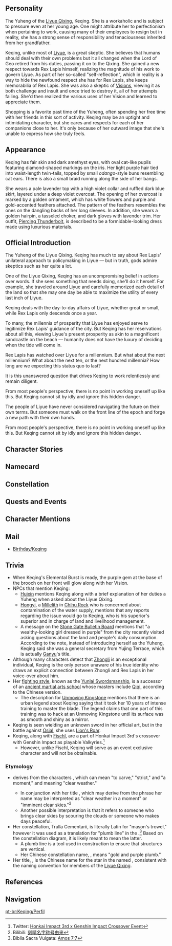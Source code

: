 {{CharacterTabs}}
{{Quote
|quote  = The Yuheng of the [[Liyue Qixing]]. Keqing has much to say about [[Rex Lapis]]' unilateral approach to policymaking in Liyue ⁠&mdash; but in truth, gods admire skeptics such as her quite a lot.<br />She firmly believes that humanity's future should be determined by humans themselves, and that they can even do better than the [[archons]] and [[adepti]] have done for them. In order to prove this, she works harder than anyone else.
|source = [https://genshin.hoyoverse.com/en/character/liyue?char=7 Description from the Official Website]
}}

==Personality==
{{Quote
|quote  = The Yuheng of the Liyue Qixing. Keqing has much to say about Rex Lapis' unilateral approach to policymaking in Liyue &mdash; but in truth, gods admire skeptics such as her quite a lot.
|source = In-game character attributes and profile page text
}}
The Yuheng of the [[Liyue Qixing]], Keqing. She is a workaholic and is subject to pressure even at her young age. One might attribute her to perfectionism when pertaining to work, causing many of their employees to resign but in reality, she has a strong sense of responsibility and tenaciousness inherited from her grandfather.

Keqing, unlike most of [[Liyue]], is a great skeptic. She believes that humans should deal with their own problems but it all changed when the Lord of Geo retired from his duties, passing it on to the Qixing. She gained a new respect towards Rex Lapis himself, realizing the magnitude of his work to govern Liyue. As part of her so-called "self-reflection", which in reality is a way to hide the newfound respect she has for Rex Lapis, she keeps memorabilia of Rex Lapis. She was also a skeptic of [[Vision]]s, viewing it as both challenge and insult and once tried to destroy it, all of her attempts failing. She'd then realized the various uses of her Vision and learned to appreciate them.

Shopping is a favorite past time of the Yuheng, often spending her free time with her friends in this sort of activity. Keqing may be an uptight and intimidating character, but she cares and respects for each of her companions close to her. It's only because of her outward image that she's unable to express how she truly feels.

==Appearance==
<!-- Keep appearance section short and concise. Limit to 3 paragraphs with 3-4 sentences each. -->
Keqing has fair skin and dark amethyst eyes, with oval cat-like pupils featuring diamond-shaped markings on the iris. Her light purple hair tied into waist-length twin-tails, topped by small ''odango''-style buns resembling cat ears. There is also a small braid running along the side of her bangs.

She wears a pale lavender top with a high violet collar and ruffled dark blue skirt, layered under a deep violet overcoat. The opening of her overcoat is marked by a golden ornament, which has white flowers and purple and gold-accented feathers attached. The pattern of the feathers resembles the ones on the dangling backs of her long sleeves. In addition, she wears a golden hairpin, a tasseled choker, and dark gloves with lavender trim. Her outfit, [[Piercing Thunderbolt]], is described to be a formidable-looking dress made using luxurious materials.

==Official Introduction==
{{Official Introduction
|character = Keqing
|title     = With the Force of Thunder Comes the Star of Change
|link      = https://www.hoyolab.com/article/16356
}}
{{Quote
|quote  = Rex Lapis has watched over Liyue for a millennium. But what about the next millennium? What about the next ten, or the next hundred millennia? How long are we expecting this status quo to last?
}}
The Yuheng of the Liyue Qixing. Keqing has much to say about Rex Lapis' unilateral approach to policymaking in Liyue ⁠&mdash; but in truth, gods admire skeptics such as her quite a lot.

One of the Liyue Qixing, Keqing has an uncompromising belief in actions over words. If she sees something that needs doing, she'll do it herself. For example, she traveled around Liyue and carefully memorized each detail of the land so that she may one day be able to maximize the utility of every last inch of Liyue.

Keqing deals with the day-to-day affairs of Liyue, whether great or small, while Rex Lapis only descends once a year.

To many, the millennia of prosperity that Liyue has enjoyed serve to legitimize Rex Lapis' guidance of the city. But Keqing has her reservations about all this, viewing Liyue's present prosperity as akin to a magnificent sandcastle on the beach &mdash; humanity does not have the luxury of deciding when the tide will come in.

Rex Lapis has watched over Liyue for a millennium. But what about the next millennium? What about the next ten, or the next hundred millennia? How long are we expecting this status quo to last?

It is this unanswered question that drives Keqing to work relentlessly and remain diligent.

From most people's perspective, there is no point in working oneself up like this. But Keqing cannot sit by idly and ignore this hidden danger.

The people of Liyue have never considered navigating the future on their own terms. But someone must walk on the front line of the epoch and forge a new path with their own hands.

From most people's perspective, there is no point in working oneself up like this. But Keqing cannot sit by idly and ignore this hidden danger.

==Character Stories==
{{Character Story
|title1        = Character Details
|text1         = <p>[[Rex Lapis]] has brought prosperity and plenty to [[Liyue Harbor]], and his rule and majesty have long passed into show and song, much to the delight of the people. But for someone in such proximity to a god, Keqing seems to lack the requisite respect the most.</p><p>"Hmph. Let's be real here, but does Morax really know everything?"</p><p>The [[Liyue Qixing]] deal with the day-to-day happenings in the Harbor, whether great or small, while Rex Lapis only descends once a year.</p><p>While history has shown that following Morax's lead has been the right call, Keqing believes that humans should have their own pride, and that their views deserve equal importance.</p><p>As such, she often advocates different opinions from Rex Lapis, and is the first to put such views into practice.</p><p>Her radical actions have seen stellar results, but they have also attracted murmurings of opprobrium among those devoted to Rex Lapis.</p><p>As Keqing sees it, such opposition are the excuses of those who have grown complacent under the aegis of their deity, and who cannot consider the future of humanity of their own accord.</p><p>But someone must walk on the front line of the epoch and create a new path with their own hands &mdash; and the Yuheng star is determined to do her part in this endeavor.</p>
|mention1      = Morax

|title2        = Character Story 1
|friendship2   = 2
|text2         = <p>Keqing is the daughter of an illustrious Liyue family with a proud lineage, and she is better acquainted than most with the influence that Rex Lapis has over the people of Liyue.</p><p>Once every few years, in an almost cyclical fashion, a major reshuffle hits [[Liyue]]'s economy after the Rite of Descension.</p><p>Once Rex Lapis' new policies are announced, some families celebrate while other grieve. The poor hope it will offer them the chance to finally make their fortunes while the wealthy pray that theirs will not be swept away in the changing tides.</p><p>Rather than carefully analyzing the economic climate, merchants are more prone to making investments based on belief.</p><p>And in present-day Liyue, this is a forgivable strategy: Rex Lapis is a powerful deity and he can be relied on for all things.</p><p>But Keqing has her reservations about all this: What if, one day, Rex Lapis stops fulfilling his duty? Then what would become of the people of Liyue?</p><p>Liyue's present prosperity is akin to a magnificent sandcastle on the beach &mdash; humanity does not have the luxury of deciding when the tide will come in.</p><p>However, Keqing has been unable to garner majority support for her views. From most people's perspective, life is but a brief insignificant moment in Liyue's long history, and there is no point in working oneself up into an existential quandary.</p><p>This perspective, as far as Keqing is concerned, is a lazy and cowardly one that denies there is any value at all in the existence of the human race. "If humans really have no value," Keqing retorts, "then why should we expect the gods to care about us so much?"</p><p>Unwilling to compromise on her beliefs, she cast her skepticism on everything &mdash; everything from Rex Lapis' loving-kindness, to the people's laziness, to the way that society runs.</p><p>Issues affecting humans' fate should be handled by humans, and humans are more capable of handling them with finesse.</p><p>Finally, the day came of her now-famous speech at the Rite of Descension.</p><p>"Rex Lapis has watched over Liyue for a millennium. But what about the next millennium? What about the next ten, or the next hundred millennia? How long are we expecting this status quo to last?"</p><p>On hearing these words, Rex Lapis burst into hearty laughter. But as for what exactly he was laughing about, only Rex Lapis himself knows.</p>
|mention2      = Morax

|title3        = Character Story 2
|friendship3   = 3
|text3         = <p>Some may be able to keep up with Keqing's forward-thinking ideas, but none can keep up with her pace of work.</p><p>Perhaps in an effort to become a role model for her people, she demands of herself to work ten times harder than the average person, and she cannot abide by any measure of laziness or inefficiency.</p><p>Humans' abilities and lifespans are more limited than the gods'. This means that one has no hope of living to see the day when humans replace the gods as masters of our own universe if one allows apathy and hesitation to slow themselves down.</p><p>Because of this same mindset, she is never able to synchronize her work rhythm with the people around her. Whatever the task, she does not rest until the job is done, and when something should take half the month to resolve, she will pull out all the stops to try and get it turned around within the next 48 hours.</p><p>Additionally, Keqing's notion of "completing" something is far more ambitious than simply getting it "finished" &mdash; she will make sure that every relevant detail is tied up too. To the outside observer, she seems to be both highly efficient and a perfectionist.</p><p>But not everyone is as self-motivated as Keqing, No assistant she hires ever makes it past the three-month mark. She has received countless remonstrations urging her to be less impatient, but she meets each one with a stern rejection. Still, she has, to some extent, come around to the idea that high staff turnover is itself a manifestation of inefficiency, and made some concessions accordingly.</p><p>Today, if you encounter an assistant of Keqing's dealing with some matter three, four, or even five years ahead of time, don't be alarmed, this is completely normal. Keqing gave them a bit of a head start, but she'll be catching up before long.</p>
|mention3      = 

|title4        = Character Story 3
|friendship4   = 4
|text4         = <p>"Yesterday's experiences make me stronger today." This is one of the principles Keqing lives by.</p><p>Spending all of one's time at [[Yujing Terrace]] means seeing the same old things day after day. But to be able to think and act as swiftly as lightning, one needs a huge amount of experience to draw on.</p><p>So, if Keqing sees something that needs doing, why, she'll do it herself. For example, she once served for two months as a laborer to better decide how to refine a plan to improve their treatment.</p><p>It's hard to imagine that this young lady with so much authority vested in her has pulled carts at the Chasm, rammed earth at the south wharf, and waited tables at small diners.</p><p>In addition to working, she also once took the opportunity to gather evidence with which to report a powerful individual known for his abuses.</p><p>He was apprehended without any clue as to how he had been exposed, but when he was brought to the interrogation chamber by the [[Millelith]], there he saw a striking young lady dressed in fine robes.</p><p>"Hey! Haven't we... haven't we met somewhere before?" The words felt foolish the moment they rolled off his tongue, even to him.</p><p>Especially because the Millelith then introduced her as follows: "This is the Yuheng of the Liyue Qixing. Know your place and keep your distance!"</p>
|mention4      = 

|title5        = Character Story 4
|friendship5   = 5
|quest5        = A New Star Approaches
|text5         = <p>Rex Lapis' departure has put Liyue Harbor through a great deal of hardship. All the duties Rex once fulfilled have been taken up by the Qixing and the [[Eight Trades]].</p><p>Now that divine rule is a thing of the past, the old strictures left behind can't simply be continued wholesale. But to establish new laws for Liyue, whose history spans several thousand years, is no mean feat.</p><p>At first, Keqing was incredibly enthusiastic about this task, having long prepared for this day when she might finally show her mettle. But several months in, and she was still stuck on a single task, land infrastructure &mdash; and it was driving her up the wall.</p><p>No matter how hard she struggled, the mountain of tasks was like a quagmire. She was making a difference, yes, but not nearly with as much ease as Rex Lapis.</p><p>"Why can I only do this much? Why... can't I do it better?" Of course, she had long understood the wherefores here. Her lack of respect for the gods had somehow received their recognition all the same, yes, but that didn't mean that she was ready to simply replace them.</p><p>But she was still Keqing, resolute and tenacious. From that day on, she shut herself in, studying classics of various kinds to learn all that she needed. Placing herself lowest, she accepted all that she had hitherto not known with open arms.</p><p>During this period, she gained a certain calm, slowly discarding the "opprobrium" she had long held against Rex Lapis.</p><p>They were both working for the good of Liyue, after all &mdash; and two people who love the same thing need not be on opposing sides.</p><p>She also seemingly came to an understanding concerning the smile Rex Lapis had given her during the Rite of Descension. It was, Keqing now believes, an expression of acknowledgement and expectation.</p><p>She hasn't lost any of her forceful and decisive manner, no. But sometimes, when she feels lost, she will stop and think: "What would Rex Lapis do at a moment such as this?"</p>
|mention5      = Morax

|title6        = Character Story 5
|friendship6   = 6
|quest6        = A New Star Approaches
|text6         = <p>Keqing, who has dedicated a large portion of her energies to Liyue Harbor, indulges in an unexpected pastime when she can spare a moment &mdash; shopping. On her off days, she changes into ordinary clothes, contacts a few close friends, and enjoys a day of strolling around [[Feiyun Slope]] and [[Chihu Rock]], just enjoying the act of buying things.</p><p>After Rex Lapis' departure, Keqing managed to maintain this method of decompression despite her busier schedule, though with one subtle difference.</p><p>On one of her shopping trips, she happened upon a small and unremarkable stall that sold cute Rex Lapis clay figurines with tiny bodies and big heads.</p><p>Persuading her friends to visit the silk store opposite, she approached the stall, took a figurine in her hand, and began to examine it.</p><p>She knew that she didn't have much time. So, after glancing around to make sure that no one was watching, she paid for, picked up, and packed away her prize in one swift single movement.</p><p>But no sooner had she placed the figurine into her bag and heaved a sigh of relief than one of her friends, silk bundles in tow, tapped her on the shoulder. In the end, all was revealed. Her friends were quite curious: Wasn't Keqing a skeptic among skeptics? Why would she buy one of these?</p><p>"For... For introspection, of course! There's nothing wrong with self-reflection, is there?" So she said, and it would be convincing, too &mdash; if Keqing didn't already have an entire shelf dedicated to Rex Lapis self-reflection memorabilia...</p>
|mention6      = Morax

|title7        = Survival Hairpin
|friendship7   = 4
|text7         = <p>Though she is of noble birth, Keqing tries to keep her luxuries to the bare minimum that would befit her position as one of the Liyue Qixing.</p><p>And when she is outside the borders of the prosperous city, she will often head deep into uninhabited areas to strengthen her knowledge and sharpen her will.</p><p>She has experienced countless challenges, but unlike backpackers and adventurers, she does not bring anything with but her hairpin and her sword. As long as it is infused with Electro, a hairpin can become a knife with unmatched sharpness.</p><p>Cutting grass, chopping firewood, skinning game and carving bone are all well within its capabilities.</p><p>If faced with a drop of great height, she only needs to pin it into the ground, tie rattans to it, and rappel down.</p><p>It also serves as an incredibly sensitive security device when camping out. Any unusual movements nearby will cause it, when tipped over and placed perpendicular to the ground, to alert and awaken Keqing immediately.</p><p>It can be used to fish: Keqing just hurls it into the water when she's feeling peckish, and there will always be a few fish that will get knocked out by the electric shock &mdash; and of course, finding a stick to grill the fish on is not a problem either.</p><p>Some narrow-minded folk have ridiculed Keqing's hairpin for being old and worn, but this does not anger her. Indeed, she considers it a point of pride. "Its weathered form is what gives it its charm."</p>
|mention7      = 

|title8        = Vision
|friendship8   = 6
|text8         = <p>Keqing is likely a skeptic without equal when it comes to the value of [[Vision]]s.</p><p>She knows that everything she has is the result of her own hard work, but that in the eyes of others, credit has been given instead to her Vision.</p><p>She once believed that this purple crystal had stolen the pride due originally to her, and that it was both a challenge and an insult from the gods.</p><p>In fact, she has tried to destroy her Vision countless times &mdash; she's left it in a huge fire for three days and three nights, run over it with a minecart full of rocks, and has even hurled it from the heights of the [[Jade Chamber]].</p><p>Unfortunately, she has never been successful.</p><p>With no options left, and not wanting it to fall into the wrong hands, Keqing was forced to accept the Vision as part of her life.</p><p>With the passage of time, Keqing came to appreciate the Vision. She realized that this item did not actually have any divine will imbued within it, and indeed had numerous practical uses, and as such chose to use it.</p><p>"The source of power is far less important than the character of its user."</p><p>Regardless of how she may once have regarded it, Keqing's Vision and its powers have become a part of her.</p><p>Thank the Archons she hadn't destroyed it back then, or she'd have regretted it for sure &mdash; oh, the hardships of being a pragmatist.</p>
|mention8      = 
}}

==Namecard==
{{Namecard|Keqing: Lightning Stiletto}}

==Constellation==
{{Constellation Lore|Trulla Cementarii}}

==Quests and Events==
{{Quest Appearances}}

==Character Mentions==
{{Character Mentions}}

==Mail==
*[[Birthday/Keqing]]

==Trivia==
* When Keqing's Elemental Burst is ready, the purple gem at the base of the brooch on her front will glow along with her Vision.
*NPCs that mention Keqing:
**[[Huixin]] mentions Keqing along with a brief explanation of her duties a Yuheng when asked about the Liyue Qixing.
**[[Hongyi]], a [[Millelith]] in [[Chihu Rock]] who is concerned about contamination of the water supply, mentions that any reports regarding the issue would go to Keqing, who is his superior's superior and in charge of land and livelihood management.
**A message on the [[Stone Gate Bulletin Board]] mentions that "a wealthy-looking girl dressed in purple" from the city recently visited asking questions about the land and people's daily consumption. According to the note, instead of introducing herself as the Yuheng, Keqing said she was a general secretary from Yujing Terrace, which is actually [[Ganyu]]'s title.
*Although many characters detect that [[Zhongli]] is an exceptional individual, Keqing is the only person unaware of his true identity who draws an explicit connection between Zhongli and Rex Lapis in her voice-over about him.
* Her [[Martial Arts in Teyvat|fighting style]], known as the [[Yunlai Swordsmanship]], is a successor of an [[Ancient Sword Art|ancient martial arts school]] whose masters include [[Qiqi]], according to the Chinese version.
** The description for [[Unmoving Kingstone]] mentions that there is an urban legend about Keqing saying that it took her 10 years of intense training to master the blade. The legend claims that one part of this training was to hack at an Unmoving Kingstone until its surface was as smooth and shiny as a mirror.
*Keqing is seen wielding an unknown sword in her official art, but in the battle against [[Osial]], she uses [[Lion's Roar]].
*Keqing, along with [[Fischl]], are a part of Honkai Impact 3rd's crossover with Genshin Impact as playable Valkyries.<ref>Twitter: [https://twitter.com/HonkaiImpact3rd/status/1395351097846505474 Honkai Impact 3rd x Genshin Impact Crossover Event]</ref>
**However, unlike Fischl, Keqing will serve as an event exclusive character and will not be obtainable.

===Etymology===
*{{Lang|Keqing's name|zh=刻晴|zh_rm=Kèqíng}} derives from the characters {{Lang|mini=1|zh=刻|zh_rm=kè}}, which can mean "to carve," "strict," and "a moment," and {{Lang|mini=1|zh=晴|zh_rm=qíng}} meaning "clear weather."
** In conjunction with her title {{Lang|"Driving Thunder"|zh=霆霓快雨|zh_rm=Tíngní Kuàiyǔ|zh_tl="Sudden Thunder and Rapid Rain"}}, which may derive from the phrase {{Lang|mini=1|zh=爽若快雨驱霆霓|zh_tl=refreshing like the rapid rain drives away the sudden thunder,}} her name may be interpreted as "clear weather in a moment" or "imminent clear skies."<ref>Bilibili: [https://www.bilibili.com/read/cv9878198 刻晴名字称号由来]</ref>
** Another possible interpretation is that it refers to someone who brings clear skies by scouring the clouds or someone who makes days peaceful.
*Her constellation, Trulla Cementarii, is literally Latin for "mason's trowel," however it was used as a translation for "plumb line" in the {{w|Vulgate}}.<ref>Biblia Sacra Vulgata: [https://www.academic-bible.com/en/online-bibles/biblia-sacra-vulgata/read-the-bible-text/bibel/text/lesen/stelle/30/70001/79999/ch/33b6cfe3faf603541f131f30d3e8e440/ Amos 7:7]</ref> Based on the constellation diagram, it is likely meant to mean the latter.
**A plumb line is a tool used in construction to ensure that structures are vertical.
**Her Chinese constellation name, {{Lang|mini=1|zh=金紫定垂座}}, means "gold and purple plumb."
*Her title, {{Lang|Yuheng|zh=玉衡|zh_rm=Yùhéng|zh_tl=Jade Sighting-Tube}}, is the Chinese name for the star in the {{w|Big Dipper}} named {{w|Epsilon Ursae Majoris|Epsilon Ursae Majoris (Alioth)}}, consistent with the naming convention for members of the [[Liyue Qixing]].

==References==
{{Reflist}}

==Navigation==
{{Character Navbox|link type=lore}}

[[pt-br:Keqing/Perfil]]